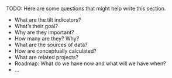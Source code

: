 TODO: Here are some questions that might help write this section.

* What are the tilt indicators?
* What's their goal?
* Why are they important?
* How many are they? Why?
* What are the sources of data?
* How are conceptually calculated?
* What are related projects?
* Roadmap: What do we have now and what will we have when?
* ...
